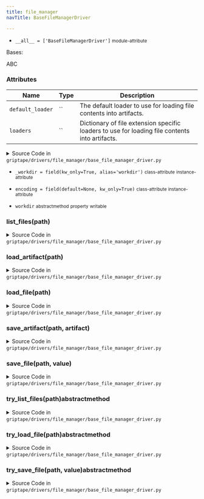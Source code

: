```yaml
---
title: file_manager
navTitle: BaseFileManagerDriver

---
```


-   `__all__ = ['BaseFileManagerDriver']` <small>module-attribute</small>  <span id="griptape.drivers.file_manager.__all__"></span> 

<span id="griptape.drivers.file_manager.BaseFileManagerDriver"></span>

Bases:

<span title="abc.ABC">ABC</span>

### Attributes

| Name             | Type | Description                                                                                         |
| ---------------- | ---- | --------------------------------------------------------------------------------------------------- |
| `default_loader` | \`\` | The default loader to use for loading file contents into artifacts.<br/>                            |
| `loaders`        | \`\` | Dictionary of file extension specific loaders to use for loading file contents into artifacts.<br/> |

<details><summary>Source Code in <code>griptape&#47;drivers&#47;file_manager&#47;base_file_manager_driver.py</code></summary>

```python
@define
class BaseFileManagerDriver(ABC):
    """BaseFileManagerDriver can be used to list, load, and save files.

    Attributes:
        default_loader: The default loader to use for loading file contents into artifacts.
        loaders: Dictionary of file extension specific loaders to use for loading file contents into artifacts.
    """

    _workdir: str = field(kw_only=True, alias="workdir")
    encoding: Optional[str] = field(default=None, kw_only=True)

    @property
    @abstractmethod
    def workdir(self) -> str: ...

    @workdir.setter
    @abstractmethod
    def workdir(self, value: str) -> None: ...

    def list_files(self, path: str) -> TextArtifact:
        entries = self.try_list_files(path)
        return TextArtifact("\n".join(list(entries)))

    @abstractmethod
    def try_list_files(self, path: str) -> list[str]: ...

    def load_file(self, path: str) -> BlobArtifact | TextArtifact:
        if self.encoding is None:
            return BlobArtifact(self.try_load_file(path))
        return TextArtifact(self.try_load_file(path).decode(encoding=self.encoding), encoding=self.encoding)

    @abstractmethod
    def try_load_file(self, path: str) -> bytes: ...

    def save_file(self, path: str, value: bytes | str) -> InfoArtifact:
        if isinstance(value, str):
            value = value.encode() if self.encoding is None else value.encode(encoding=self.encoding)
        elif isinstance(value, (bytearray, memoryview)):
            raise ValueError(f"Unsupported type: {type(value)}")

        location = self.try_save_file(path, value)

        return InfoArtifact(f"Successfully saved file at: {location}")

    @abstractmethod
    def try_save_file(self, path: str, value: bytes) -> str: ...

    def load_artifact(self, path: str) -> BaseArtifact:
        response = self.try_load_file(path)
        return BaseArtifact.from_json(
            response.decode() if self.encoding is None else response.decode(encoding=self.encoding)
        )

    def save_artifact(self, path: str, artifact: BaseArtifact) -> InfoArtifact:
        artifact_json = artifact.to_json()
        value = artifact_json.encode() if self.encoding is None else artifact_json.encode(encoding=self.encoding)

        location = self.try_save_file(path, value)

        return InfoArtifact(f"Successfully saved artifact at: {location}")
```

</details>

-   `_workdir = field(kw_only=True, alias='workdir')` <small>class-attribute</small> <small>instance-attribute</small>  <span id="griptape.drivers.file_manager.BaseFileManagerDriver._workdir"></span> 

-   `encoding = field(default=None, kw_only=True)` <small>class-attribute</small> <small>instance-attribute</small>  <span id="griptape.drivers.file_manager.BaseFileManagerDriver.encoding"></span> 

-   `workdir` <small>abstractmethod</small> <small>property</small> <small>writable</small>  <span id="griptape.drivers.file_manager.BaseFileManagerDriver.workdir"></span> 

<span id="griptape.drivers.file_manager.BaseFileManagerDriver.list_files"></span>

### list_files(path)

<details><summary>Source Code in <code>griptape&#47;drivers&#47;file_manager&#47;base_file_manager_driver.py</code></summary>

```python
def list_files(self, path: str) -> TextArtifact:
    entries = self.try_list_files(path)
    return TextArtifact("\n".join(list(entries)))
```

</details>

<span id="griptape.drivers.file_manager.BaseFileManagerDriver.load_artifact"></span>

### load_artifact(path)

<details><summary>Source Code in <code>griptape&#47;drivers&#47;file_manager&#47;base_file_manager_driver.py</code></summary>

```python
def load_artifact(self, path: str) -> BaseArtifact:
    response = self.try_load_file(path)
    return BaseArtifact.from_json(
        response.decode() if self.encoding is None else response.decode(encoding=self.encoding)
    )
```

</details>

<span id="griptape.drivers.file_manager.BaseFileManagerDriver.load_file"></span>

### load_file(path)

<details><summary>Source Code in <code>griptape&#47;drivers&#47;file_manager&#47;base_file_manager_driver.py</code></summary>

```python
def load_file(self, path: str) -> BlobArtifact | TextArtifact:
    if self.encoding is None:
        return BlobArtifact(self.try_load_file(path))
    return TextArtifact(self.try_load_file(path).decode(encoding=self.encoding), encoding=self.encoding)
```

</details>

<span id="griptape.drivers.file_manager.BaseFileManagerDriver.save_artifact"></span>

### save_artifact(path, artifact)

<details><summary>Source Code in <code>griptape&#47;drivers&#47;file_manager&#47;base_file_manager_driver.py</code></summary>

```python
def save_artifact(self, path: str, artifact: BaseArtifact) -> InfoArtifact:
    artifact_json = artifact.to_json()
    value = artifact_json.encode() if self.encoding is None else artifact_json.encode(encoding=self.encoding)

    location = self.try_save_file(path, value)

    return InfoArtifact(f"Successfully saved artifact at: {location}")
```

</details>

<span id="griptape.drivers.file_manager.BaseFileManagerDriver.save_file"></span>

### save_file(path, value)

<details><summary>Source Code in <code>griptape&#47;drivers&#47;file_manager&#47;base_file_manager_driver.py</code></summary>

```python
def save_file(self, path: str, value: bytes | str) -> InfoArtifact:
    if isinstance(value, str):
        value = value.encode() if self.encoding is None else value.encode(encoding=self.encoding)
    elif isinstance(value, (bytearray, memoryview)):
        raise ValueError(f"Unsupported type: {type(value)}")

    location = self.try_save_file(path, value)

    return InfoArtifact(f"Successfully saved file at: {location}")
```

</details>

<span id="griptape.drivers.file_manager.BaseFileManagerDriver.try_list_files"></span>

### try_list_files(path)abstractmethod

<details><summary>Source Code in <code>griptape&#47;drivers&#47;file_manager&#47;base_file_manager_driver.py</code></summary>

```python
@abstractmethod
def try_list_files(self, path: str) -> list[str]: ...
```

</details>

<span id="griptape.drivers.file_manager.BaseFileManagerDriver.try_load_file"></span>

### try_load_file(path)abstractmethod

<details><summary>Source Code in <code>griptape&#47;drivers&#47;file_manager&#47;base_file_manager_driver.py</code></summary>

```python
@abstractmethod
def try_load_file(self, path: str) -> bytes: ...
```

</details>

<span id="griptape.drivers.file_manager.BaseFileManagerDriver.try_save_file"></span>

### try_save_file(path, value)abstractmethod

<details><summary>Source Code in <code>griptape&#47;drivers&#47;file_manager&#47;base_file_manager_driver.py</code></summary>

```python
@abstractmethod
def try_save_file(self, path: str, value: bytes) -> str: ...
```

</details>

